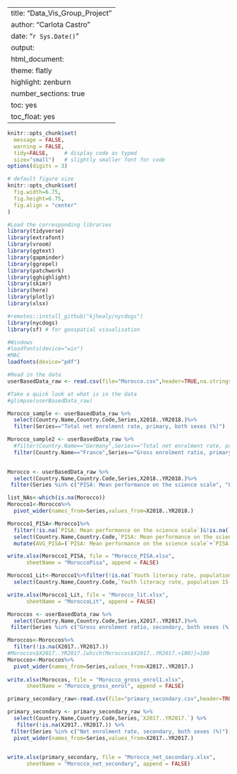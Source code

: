 
---
title: "Data_Vis_Group_Project"
author: "Carlota Castro"
date: "`r Sys.Date()`"
output:
  html_document:
    theme: flatly
    highlight: zenburn
    number_sections: true
    toc: yes
    toc_float: yes
---

```r
knitr::opts_chunk$set(
  message = FALSE, 
  warning = FALSE, 
  tidy=FALSE,     # display code as typed
  size="small")   # slightly smaller font for code
options(digits = 3)

# default figure size
knitr::opts_chunk$set(
  fig.width=6.75, 
  fig.height=6.75,
  fig.align = "center"
)
```


```r
#Load the corresponding libraries
library(tidyverse)
library(extrafont)
library(vroom)
library(ggtext)
library(gapminder)
library(ggrepel)
library(patchwork)
library(gghighlight)
library(skimr)
library(here)
library(plotly)
library(xlsx)

#remotes::install_github("kjhealy/nycdogs")
library(nycdogs)
library(sf) # for geospatial visualisation

#Windows
#loadfonts(device="win")
#MAC
loadfonts(device="pdf")
```

```r
#Read in the data
userBasedData_raw <- read.csv(file="Morocco.csv",header=TRUE,na.strings=c("..","NA"))

#Take a quick look at what is in the data
#glimpse(userBasedData_raw)

```


```r
Morocco_sample <- userBasedData_raw %>%
  select(Country.Name,Country.Code,Series,X2018..YR2018.)%>%
  filter(Series=="Total net enrolment rate, primary, both sexes (%)")

Morocco_sample2 <- userBasedData_raw %>%
  #filter(Country.Name=="Germany",Series=="Total net enrolment rate, primary, both sexes (%)")
  filter(Country.Name=="France",Series=="Gross enrolment ratio, primary and secondary, both sexes (%)")
 
```


```r

Morocco <- userBasedData_raw %>%
  select(Country.Name,Country.Code,Series,X2018..YR2018.)%>%
 filter(Series %in% c("PISA: Mean performance on the science scale", "PISA: Mean performance on the reading scale","PISA: Mean performance on the mathematics scale","Youth literacy rate, population 15-24 years, both sexes (%)","GDP at market prices (current US$)	","GDP at market prices (current US$)","Government expenditure on education as % of GDP (%)"))

list_NAs<-which(is.na(Morocco))
Morocco1<-Morocco%>%
  pivot_wider(names_from=Series,values_from=X2018..YR2018.)

Morocco1_PISA<-Morocco1%>%
  filter(!is.na(`PISA: Mean performance on the science scale`)&!is.na(`PISA: Mean performance on the reading scale`)&!is.na(`PISA: Mean performance on the mathematics scale`))%>%
  select(Country.Name,Country.Code,`PISA: Mean performance on the science scale`,`PISA: Mean performance on the reading scale`,`PISA: Mean performance on the mathematics scale`)%>%
  mutate(AVG_PISA=(`PISA: Mean performance on the science scale`+`PISA: Mean performance on the reading scale`+`PISA: Mean performance on the mathematics scale`)/3)

write.xlsx(Morocco1_PISA, file = "Morocco_PISA.xlsx",
      sheetName = "MoroccoPisa", append = FALSE)

Morocco1_Lit<-Morocco1%>%filter(!is.na(`Youth literacy rate, population 15-24 years, both sexes (%)`))%>%
  select(Country.Name,Country.Code,`Youth literacy rate, population 15-24 years, both sexes (%)`)

write.xlsx(Morocco1_Lit, file = "Morocco_lit.xlsx",
      sheetName = "MoroccoLit", append = FALSE)

```

```r
Moroccos <- userBasedData_raw %>%
  select(Country.Name,Country.Code,Series,X2017..YR2017.)%>%
 filter(Series %in% c("Gross enrolment ratio, secondary, both sexes (%)"))

Moroccos<-Moroccos%>%
  filter(!is.na(X2017..YR2017.))
#Moroccos$X2017..YR2017.[which(Moroccos$X2017..YR2017.>100)]=100 
Moroccos<-Moroccos%>%
  pivot_wider(names_from=Series,values_from=X2017..YR2017.)
 
write.xlsx(Moroccos, file = "Morocco_gross_enrol1.xlsx",
      sheetName = "Morocco_gross_enrol", append = FALSE)

```

```r
primary_secondary_raw<-read.csv(file="primary_secondary.csv",header=TRUE,na.strings=c("..","NA"))

primary_secondary <- primary_secondary_raw %>%
  select(Country.Name,Country.Code,Series,`X2017..YR2017.`) %>%
   filter(!is.na(X2017..YR2017.)) %>%
 filter(Series %in% c("Net enrolment rate, secondary, both sexes (%)"))%>%
  pivot_wider(names_from=Series,values_from=X2017..YR2017.)

 
write.xlsx(primary_secondary, file = "Morocco_net_secondary.xlsx",
      sheetName = "Morocco_net_secondary", append = FALSE)

```
